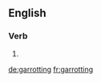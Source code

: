 
==English==

===Verb===
{{head|en}}

# {{present participle of|garrotte|lang=en}}

[[de:garrotting]]
[[fr:garrotting]]